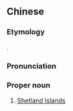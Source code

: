 {{also|设德兰群岛|設德蘭羣島}}
==Chinese==
{{zh-forms|s=设德兰群岛|t2=設德蘭羣島|type=32|alt=設得蘭群島}}

===Etymology===
{{calque|zh|en|Shetland Islands}}.

===Pronunciation===
{{zh-pron
|m=Shèdélán Qúndǎo
|cat=pn
}}

===Proper noun===
{{zh-proper noun}}

# [[Shetland Islands]]

{{zh-cat|Islands}}